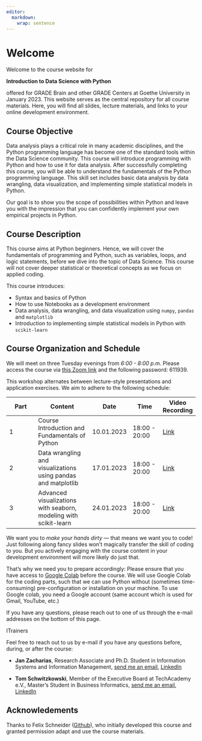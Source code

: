 ```yaml
---
editor: 
  markdown: 
    wrap: sentence
---
```


# Welcome {.unnumbered}

Welcome to the course website for

**Introduction to Data Science with Python**

offered for GRADE Brain and other GRADE Centers at Goethe University in January 2023.
This website serves as the central repository for all course materials.
Here, you will find all slides, lecture materials, and links to your online development environment.

## Course Objective

Data analysis plays a critical role in many academic disciplines, and the Python programming language has become one of the standard tools within the Data Science community.
This course will introduce programming with Python and how to use it for data analysis.
After successfully completing this course, you will be able to understand the fundamentals of the Python programming language.
This skill set includes basic data analysis by data wrangling, data visualization, and implementing simple statistical models in Python.

Our goal is to show you the scope of possibilities within Python and leave you with the impression that you can confidently implement your own empirical projects in Python.

## Course Description

This course aims at Python beginners.
Hence, we will cover the fundamentals of programming and Python, such as variables, loops, and logic statements, before we dive into the topic of Data Science.
This course will not cover deeper statistical or theoretical concepts as we focus on applied coding.

This course introduces:

-   Syntax and basics of Python
-   How to use Notebooks as a development environment
-   Data analysis, data wrangling, and data visualization using `numpy`, `pandas` and `matplotlib`
-   Introduction to implementing simple statistical models in Python with `scikit-learn`

## Course Organization and Schedule

We will meet on three Tuesday evenings from *6:00 - 8:00 p.m.* Please access the course via [this Zoom link](https://uni-frankfurt.zoom.us/j/62782683393?pwd=Vms4WnhOMCtDU3E1Z1NnSVcvclM2UT09) and the following password: 611939.

This workshop alternates between lecture-style presentations and application exercises.
We aim to adhere to the following schedule:

| Part | Content                                                          | Date       | Time          | Video Recording                                                                            |
|-------------|-----------------------|-------------|-------------|-------------|
| 1    | Course Introduction and Fundamentals of Python                   | 10.01.2023 | 18:00 - 20:00 | [Link](https://drive.google.com/file/d/12Sfd1IN9kaVdKMTp26Z9_FpJ9Ax5grX3/view) |
| 2    | Data wrangling and visualizations using pandas and matplotlib    | 17.01.2023 | 18:00 - 20:00 | [Link](https://drive.google.com/file/d/187ub3XFDnybFetRdgG4E6Ry1oter71NP/view)  |
| 3    | Advanced visualizations with seaborn, modeling with scikit-learn | 24.01.2023 | 18:00 - 20:00 | [Link](https://uni-frankfurt.zoom.us/rec/share/zG_TkHOP93CvDoscj27dDNmxkO3T2ziAGROvsBaQ_l-7OZqLp5GQ8PMnNZQWuyo.6EDIs7DncbagFoja?startTime=1674579897000) |

We want you to *make your hands dirty* --- that means we want you to code!
Just following along fancy slides won't magically transfer the skill of coding to you.
But you actively engaging with the course content in your development environment will more likely do just that.

That's why we need you to prepare accordingly: Please ensure that you have access to [Google Colab](https://colab.research.google.com/) before the course.
We will use Google Colab for the coding parts, such that we can use Python without (sometimes time-consuming) pre-configuration or installation on your machine.
To use Google colab, you need a Google account (same account which is used for Gmail, YouTube, etc.)

If you have any questions, please reach out to one of us through the e-mail addresses on the bottom of this page.

ITrainers

<!-- Include a short biography for all teachers and include their email and personal websites -->

Feel free to reach out to us by e-mail if you have any questions before, during, or after the course:

-   **Jan Zacharias**, Research Associate and Ph.D.
    Student in Information Systems and Information Management, [send me an email](mailto:zacharias@wiwi.uni-frankfurt.de), [LinkedIn](https://www.linkedin.com/in/jan-zacharias-313322177)

-   **Tom Schwitzkowski**, Member of the Executive Board at TechAcademy e.V., Master's Student in Business Informatics, [send me an email](mailto:tom.schwitzkowski@tech-academy.io), [LinkedIn](https://www.linkedin.com/in/tom-schwitzkowski/)

<!-- ## License {.unnumbered} -->

<!-- <!-- Describe the course license here. More information on licenses: https://opensource.org/licenses -->

<!-- <a rel="license" href="https://creativecommons.org/licenses/by-sa/4.0/"><img src="https://licensebuttons.net/l/by-sa/4.0/88x31.png" alt="Creative Commons License" style="border-width:0"/></a><br />This online work is licensed under a <a rel="license" href="https://creativecommons.org/licenses/by-sa/4.0/">Creative Commons Attribution-ShareAlike 4.0 International</a>. -->

<!-- Visit [here](https://github.com/rstudio-education/datascience-box/blob/master/LICENSE.md) for more information about the license. -->

## Acknowledements {.unnumbered}

<!-- Include any acknowledgements for the course here, especially if you relied on some materials -->

Thanks to Felix Schneider ([Github](https://github.com/flxmschneider)), who initially developed this course and granted permission adapt and use the course materials.
